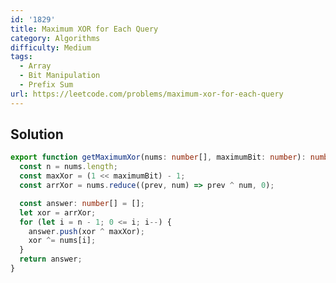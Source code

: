 ```yaml
---
id: '1829'
title: Maximum XOR for Each Query
category: Algorithms
difficulty: Medium
tags:
  - Array
  - Bit Manipulation
  - Prefix Sum
url: https://leetcode.com/problems/maximum-xor-for-each-query
---
```


## Solution

```typescript showLineNumbers
export function getMaximumXor(nums: number[], maximumBit: number): number[] {
  const n = nums.length;
  const maxXor = (1 << maximumBit) - 1;
  const arrXor = nums.reduce((prev, num) => prev ^ num, 0);

  const answer: number[] = [];
  let xor = arrXor;
  for (let i = n - 1; 0 <= i; i--) {
    answer.push(xor ^ maxXor);
    xor ^= nums[i];
  }
  return answer;
}
```
